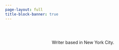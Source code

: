```yaml
---
page-layout: full
title-block-banner: true
---
```


<section style="max-width: 700px; margin: auto; padding-top: 2rem;">

<center>

Writer based in New York City.


</center>

</section>
